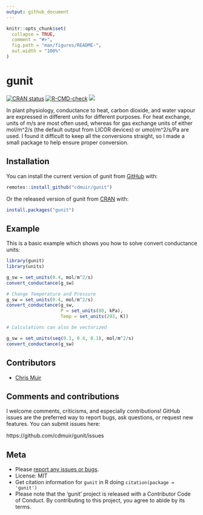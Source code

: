 ```yaml
---
output: github_document
---
```


<!-- README.md is generated from README.Rmd. Please edit that file -->

```r
knitr::opts_chunk$set(
  collapse = TRUE,
  comment = "#>",
  fig.path = "man/figures/README-",
  out.width = "100%"
)
```
# gunit

<!-- badges: start -->
[![CRAN status](https://www.r-pkg.org/badges/version/gunit)](https://cran.r-project.org/package=gunit)
[![R-CMD-check](https://github.com/cdmuir/gunit/actions/workflows/R-CMD-check.yaml/badge.svg)](https://github.com/cdmuir/gunit/actions/workflows/R-CMD-check.yaml)
[![](https://cranlogs.r-pkg.org/badges/gunit)](https://cran.r-project.org/package=gunit)
<!-- badges: end -->

In plant physiology, conductance to heat, carbon dioxide, and water vapour are expressed in different units for different purposes. For heat exchange, units of m/s are most often used, whereas for gas exchange units of either mol/m^2/s (the default output from LICOR devices) or umol/m^2/s/Pa are used. I found it difficult to keep all the conversions straight, so I made a small package to help ensure proper conversion.

## Installation

You can install the current version of gunit from [GitHub](https://github.com/cdmuir/gunit) with:

``` r
remotes::install_github("cdmuir/gunit")
```

Or the released version of gunit from [CRAN](https://CRAN.R-project.org) with:

``` r
install.packages("gunit")
```

## Example

This is a basic example which shows you how to solve convert conductance units:

```r
library(gunit)
library(units)

g_sw = set_units(0.4, mol/m^2/s)
convert_conductance(g_sw)

# Change Temperature and Pressure
g_sw = set_units(0.4, mol/m^2/s)
convert_conductance(g_sw, 
                    P = set_units(80, kPa), 
                    Temp = set_units(293, K))

# Calculations can also be vectorized

g_sw = set_units(seq(0.1, 0.4, 0.1), mol/m^2/s)
convert_conductance(g_sw)

```

## Contributors

* [Chris Muir](https://github.com/cdmuir)

## Comments and contributions

I welcome comments, criticisms, and especially contributions!
GitHub issues are the preferred way to report bugs, ask questions, or request new features.
You can submit issues here:

https://github.com/cdmuir/gunit/issues

## Meta

* Please [report any issues or bugs](https://github.com/cdmuir/gunit/issues).
* License: MIT
* Get citation information for `gunit` in R doing `citation(package = 'gunit')`
* Please note that the 'gunit' project is released with a
Contributor Code of Conduct.
By contributing to this project, you agree to abide by its terms.

